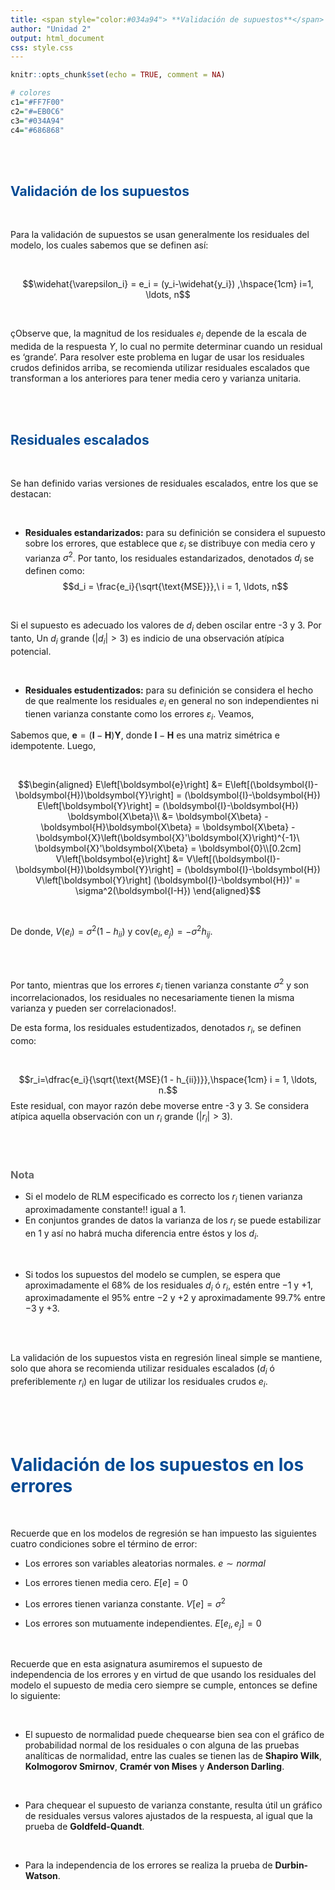 ```yaml
---
title: <span style="color:#034a94"> **Validación de supuestos**</span>
author: "Unidad 2"
output: html_document
css: style.css
---
```


```r
knitr::opts_chunk$set(echo = TRUE, comment = NA)

# colores
c1="#FF7F00"
c2="#=EB0C6"
c3="#034A94"
c4="#686868"

```

</br></br>


## <span style="color:#034a94"> **Validación de los supuestos**</span>

</br>

Para la validación de supuestos se usan generalmente los residuales del modelo, los cuales sabemos que se definen así:

</br>

<div class="content-box-blue">
$$\widehat{\varepsilon_i} = e_i = (y_i-\widehat{y_i}) ,\hspace{1cm} i=1, \ldots, n$$
</div>

</br>

çObserve que, la magnitud de los residuales $e_i$ depende de la escala de medida de la respuesta $Y$, lo cual no permite determinar cuando un residual es 'grande'. Para resolver este problema en lugar de usar los residuales crudos definidos arriba, se recomienda utilizar residuales escalados que transforman a los anteriores para tener media cero y varianza unitaria.

</br></br>

## <span style="color:#034a94"> **Residuales escalados**</span>

</br>

Se han definido varias versiones de residuales escalados, entre los que se destacan:

</br>

* **Residuales estandarizados:** para su definición se considera el supuesto sobre los errores, que establece que $\varepsilon_i$ se distribuye con media cero y varianza $\sigma^2$. Por tanto, los residuales estandarizados, denotados $d_i$ se definen como:
$$d_i = \frac{e_i}{\sqrt{\text{MSE}}},\ i = 1, \ldots, n$$

</br>

Si el supuesto es adecuado los valores de $d_i$ deben oscilar entre -3 y 3. Por tanto, Un $d_i$ grande ($\vert d_i\vert > 3$) es indicio de una observación atípica potencial.


</br>

* **Residuales estudentizados:** para su definición se considera el hecho de que realmente los residuales $e_i$ en general no son independientes ni tienen varianza constante como los errores $\varepsilon_i$. Veamos,

 Sabemos que, $\boldsymbol{e} = (\boldsymbol{I}-\boldsymbol{H})\boldsymbol{Y}$, donde $\boldsymbol{I}-\boldsymbol{H}$ es una matriz simétrica e idempotente. Luego,

</br>

$$\begin{aligned}
  E\left[\boldsymbol{e}\right] &= E\left[(\boldsymbol{I}-\boldsymbol{H})\boldsymbol{Y}\right] = (\boldsymbol{I}-\boldsymbol{H}) E\left[\boldsymbol{Y}\right] = (\boldsymbol{I}-\boldsymbol{H}) \boldsymbol{X\beta}\\
&= \boldsymbol{X\beta} - \boldsymbol{H}\boldsymbol{X\beta} = \boldsymbol{X\beta} - \boldsymbol{X}\left(\boldsymbol{X}'\boldsymbol{X}\right)^{-1}\ \boldsymbol{X}'\boldsymbol{X\beta} = \boldsymbol{0}\\[0.2cm]
V\left[\boldsymbol{e}\right] &= V\left[(\boldsymbol{I}-\boldsymbol{H})\boldsymbol{Y}\right] = (\boldsymbol{I}-\boldsymbol{H}) V\left[\boldsymbol{Y}\right] (\boldsymbol{I}-\boldsymbol{H})' = \sigma^2(\boldsymbol{I-H})
\end{aligned}$$

</br>

De donde, $V(e_i) = \sigma^2(1-h_{ii})$ y $\text{cov}(e_i, e_j) = -\sigma^2h_{ij}$.
  
</br></br>

Por tanto, mientras que los errores $\varepsilon_i$ tienen varianza constante $\sigma^2$ y son incorrelacionados, los residuales no necesariamente tienen la misma varianza y pueden ser correlacionados!.

De esta forma, los residuales estudentizados, denotados $r_i$, se definen como:

</br>

$$r_i=\dfrac{e_i}{\sqrt{\text{MSE}(1 - h_{ii})}},\hspace{1cm} i = 1, \ldots, n.$$
Este residual, con mayor razón debe moverse entre -3 y 3. Se considera atípica aquella observación con un $r_i$ grande ($\vert r_i\vert > 3$).

</br></br>

<div class="content-box-gray">
### <span style="color:#686868"> **Nota**</span>

* Si el modelo de RLM especificado es correcto los $r_i$ tienen varianza aproximadamente constante!! igual a 1.
* En conjuntos grandes de datos la varianza de los $r_i$ se puede estabilizar en 1 y así no habrá mucha diferencia entre éstos y los $d_i$.

</br>

* Si todos los supuestos del modelo se cumplen, se espera que aproximadamente el 68\% de los residuales $d_i$ ó $r_i$, estén entre $-1$ y $+1$, aproximadamente el 95\% entre $-2$ y $+2$ y aproximadamente 99.7\% entre $-3$ y $+3$.

</div>

</br></br>

La validación de los supuestos vista en regresión lineal simple se mantiene, solo que ahora se recomienda utilizar residuales escalados ($d_i$ ó preferiblemente $r_i$) en lugar de utilizar los residuales crudos $e_i$.


</br></br></br>

# <span style="color:#034a94">**Validación de los supuestos en los errores**</span>

</br>

Recuerde que en los modelos de regresión se han impuesto las siguientes cuatro condiciones sobre el término de error:

<div class="content-box-blue">

* Los errores son variables aleatorias normales. $e \sim normal$

* Los errores tienen media cero. $E[e] = 0$

* Los errores tienen varianza constante. $V[e] = \sigma^{2}$

* Los errores son mutuamente independientes. $E[e_i, e_j] =0$
</div>

</br>

Recuerde que en esta asignatura asumiremos el supuesto de independencia de los errores y en virtud de que usando los residuales del modelo el supuesto de media cero siempre se cumple, entonces se define lo siguiente:

</br>

* El supuesto de normalidad puede chequearse bien sea con el gráfico de probabilidad normal de los residuales o con alguna de las pruebas analíticas de normalidad, entre las cuales se tienen las de **Shapiro Wilk**, **Kolmogorov Smirnov**, **Cramér von Mises** y **Anderson Darling**.

</br>

* Para chequear el supuesto de varianza constante, resulta útil un gráfico de residuales versus valores ajustados de la respuesta, al igual que la prueba de  **Goldfeld-Quandt**. 

</br>

* Para la independencia de los errores se realiza la prueba de **Durbin-Watson**. 

</br></br></br>

